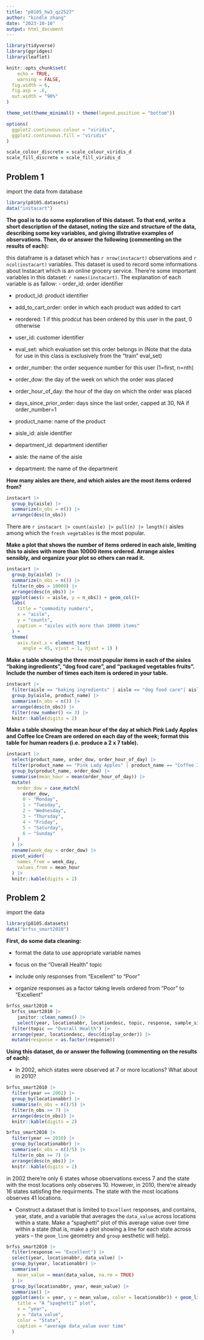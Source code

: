 ```yaml
---
title: "p8105_hw3_qz2527"
author: "kindle zhang"
date: "2023-10-10"
output: html_document
---
```


```r
library(tidyverse)
library(ggridges)
library(leaflet)

knitr::opts_chunk$set(
	echo = TRUE,
	warning = FALSE,
  fig.width = 6,
  fig.asp = .6,
  out.width = "90%"
)

theme_set(theme_minimal() + theme(legend.position = "bottom"))

options(
  ggplot2.continuous.colour = "viridis",
  ggplot2.continuous.fill = "viridis"
)

scale_colour_discrete = scale_colour_viridis_d
scale_fill_discrete = scale_fill_viridis_d
```
## Problem 1

import the data from database

```r
library(p8105.datasets)
data("instacart")
```
**The goal is to do some exploration of this dataset. To that end, write a short description of the dataset, noting the size and structure of the data, describing some key variables, and giving illstrative examples of observations. Then, do or answer the following (commenting on the results of each):**

this dataframe is a dataset which has `r nrow(instacart)` observations and `r ncol(instacart)` variables. This dataset is used to record some informations about Instacart which is an online grocery service. There're some important variables in this dataset: `r names(instacart)`. The explanation of each variable is as fallow:
- order_id: order identifier

- product_id: product identifier

- add_to_cart_order: order in which each product was added to cart

- reordered: 1 if this prodcut has been ordered by this user in the past, 0 otherwise

- user_id: customer identifier

- eval_set: which evaluation set this order belongs in (Note that the data for use in this class is exclusively from the “train” eval_set)

- order_number: the order sequence number for this user (1=first, n=nth)

- order_dow: the day of the week on which the order was placed

- order_hour_of_day: the hour of the day on which the order was placed

- days_since_prior_order: days since the last order, capped at 30, NA if order_number=1

- product_name: name of the product

- aisle_id: aisle identifier

- department_id: department identifier

- aisle: the name of the aisle

- department: the name of the department

**How many aisles are there, and which aisles are the most items ordered from?**

```r
instacart |> 
  group_by(aisle) |> 
  summarize(n_obs = n()) |> 
  arrange(desc(n_obs))
```

There are `r instacart |> count(aisle) |> pull(n) |> length()` aisles among which the `fresh vegetables` is the most popular.

**Make a plot that shows the number of items ordered in each aisle, limiting this to aisles with more than 10000 items ordered. Arrange aisles sensibly, and organize your plot so others can read it.**

```r
instacart |> 
  group_by(aisle) |> 
  summarize(n_obs = n()) |> 
  filter(n_obs > 10000) |> 
  arrange(desc(n_obs)) |> 
  ggplot(aes(x = aisle, y = n_obs)) + geom_col()+
  labs(
    title = "commodity numbers",
    x = "aisle",
    y = "counts",
    caption = "aisles with more than 10000 items"
  ) +
  theme(
    axis.text.x = element_text(
      angle = 45, vjust = 1, hjust = 1) )
```

**Make a table showing the three most popular items in each of the aisles “baking ingredients”, “dog food care”, and “packaged vegetables fruits”. Include the number of times each item is ordered in your table.**

```r

instacart |> 
  filter(aisle == "baking ingredients" | aisle == "dog food care"| aisle == "packaged vegetables fruits") |> 
  group_by(aisle, product_name) |> 
  summarise(n_obs = n()) |> 
  arrange(desc(n_obs)) |> 
  filter(row_number() <= 3) |> 
  knitr::kable(digits = 2)
```

**Make a table showing the mean hour of the day at which Pink Lady Apples and Coffee Ice Cream are ordered on each day of the week; format this table for human readers (i.e. produce a 2 x 7 table).**

```r
instacart |> 
  select(product_name, order_dow, order_hour_of_day) |> 
  filter(product_name == "Pink Lady Apples" | product_name == "Coffee Ice Cream") |> 
  group_by(product_name, order_dow) |> 
  summarise(mean_hour = mean(order_hour_of_day)) |> 
  mutate(
    order_dow = case_match(
      order_dow,
      0 ~ "Monday",
      1 ~ "Tuesday",
      2 ~ "Wednesday",
      3 ~ "Thursday",
      4 ~ "Friday",
      5 ~ "Saturday",
      6 ~ "Sunday"
    )
  ) |> 
  rename(week_day = order_dow) |> 
  pivot_wider(
    names_from = week_day,
    values_from = mean_hour
  ) |> 
  knitr::kable(digits = 2)
```

## Problem 2

import the data

```r
library(p8105.datasets)
data("brfss_smart2010")
```

**First, do some data cleaning:**

- format the data to use appropriate variable names

- focus on the “Overall Health” topic 

- include only responses from “Excellent” to “Poor”

- organize responses as a factor taking levels ordered from “Poor” to “Excellent”

```r
brfss_smart2010 = 
  brfss_smart2010 |> 
    janitor::clean_names() |> 
    select(year, locationabbr, locationdesc, topic, response, sample_size, data_value, display_order, geo_location) |> 
  filter(topic == "Overall Health") |> 
  arrange(year, locationdesc, desc(display_order)) |> 
  mutate(response = as.factor(response))
```

**Using this dataset, do or answer the following (commenting on the results of each):**

- In 2002, which states were observed at 7 or more locations? What about in 2010?

```r
brfss_smart2010 |> 
  filter(year == 2002) |> 
  group_by(locationabbr) |> 
  summarise(n_obs = n()/5) |> 
  filter(n_obs >= 7) |> 
  arrange(desc(n_obs)) |> 
  knitr::kable(digits = 2)

brfss_smart2010 |> 
  filter(year == 2010) |> 
  group_by(locationabbr) |> 
  summarise(n_obs = n()/5) |> 
  filter(n_obs >= 7) |> 
  arrange(desc(n_obs)) |> 
  knitr::kable(digits = 2)
```

in 2002 there're only 6 states whose observations excess 7 and the state with the most locations only observes 10. However, in 2010, there're already 16 states satisfing the requirments. The state with the most locations observes 41 locations. 

- Construct a dataset that is limited to `Excellent` responses, and contains, year, state, and a variable that averages the `data_value` across locations within a state. Make a “spaghetti” plot of this average value over time within a state (that is, make a plot showing a line for each state across years – the `geom_line` geometry and `group` aesthetic will help).

```r
brfss_smart2010 |> 
  filter(response == "Excellent") |> 
  select(year, locationabbr, data_value) |> 
  group_by(year, locationabbr) |> 
  summarise(
    mean_value = mean(data_value, na.rm = TRUE)
  ) |> 
  group_by(locationabbr, year, mean_value) |> 
  summarise() |> 
  ggplot(aes(x = year, y = mean_value, color = locationabbr)) + geom_line() + labs(
    title = "A “spaghetti” plot",
    x = "year",
    y = "data_value",
    color = "State",
    caption = "average data_value over time"
  )
  
```

